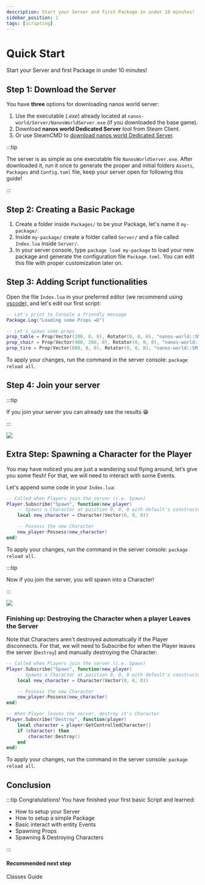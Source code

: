 ```yaml
---
description: Start your Server and first Package in under 10 minutes!
sidebar_position: 1
tags: [scripting]
---
```


# Quick Start

Start your Server and first Package in under 10 minutes!


## Step 1: Download the Server

You have **three** options for downloading nanos world server:

1. Use the executable (*.exe*) already located at `nanos-world/Server/NanosWorldServer.exe` (if you downloaded the base game).
2. Download **nanos world Dedicated Server** tool from Steam Client.
3. Or use SteamCMD to [download nanos world Dedicated Server](./core-concepts/server-manual/server-installation).

:::tip

The server is as simple as one executable file `NanosWorldServer.exe`. After downloaded it, run it once to generate the proper and initial folders `Assets`, `Packages` and `Config.toml` file, keep your server open for following this guide!

:::

## Step 2: Creating a Basic Package

1. Create a folder inside `Packages/` to be your Package, let's name it `my-package/`.
2. Inside `my-package/` create a folder called `Server/` and a file called `Index.lua` inside `Server/`.
3. In your server console, type `package load my-package` to load your new package and generate the configuration file `Package.toml`. You can edit this file with proper customization later on.

## Step 3: Adding Script functionalities

Open the file `Index.lua` in your preferred editor \(we recommend using [vscode](https://code.visualstudio.com/download)\), and let's edit our first script:

```lua title="Packages/my-package/Server/Index.lua"
-- Let's print to Console a friendly message
Package.Log("Loading some Props =D")

-- Let's spawn some props
prop_table = Prop(Vector(200, 0, 0), Rotator(0, 0, 0), "nanos-world::SM_WoodenTable")
prop_chair = Prop(Vector(400, 200, 0), Rotator(0, 0, 0), "nanos-world::SM_WoodenChair")
prop_tire = Prop(Vector(600, 0, 0), Rotator(0, 0, 0), "nanos-world::SM_TireLarge")
```

To apply your changes, run the command in the server console: `package reload all`.

## Step 4: Join your server

:::tip

If you join your server you can already see the results 😁

:::

![](/img/docs/quick-start-01.jpg)

## Extra Step: Spawning a Character for the Player

You may have noticed you are just a wandering soul flying around, let’s give you some flesh! For that, we will need to interact with some Events.

Let's append some code in your `Index.lua`:

```lua title="my-package/Server/Index.lua"
-- Called when Players join the server (i.e. Spawn)
Player.Subscribe("Spawn", function(new_player)
    -- Spawns a Character at position 0, 0, 0 with default's constructor parameters
    local new_character = Character(Vector(0, 0, 0))

    -- Possess the new Character
    new_player:Possess(new_character)
end)
```

To apply your changes, run the command in the server console: `package reload all`.

:::tip

Now if you join the server, you will spawn into a Character!

:::

![](/img/docs/quick-start-02.jpg)

### Finishing up: Destroying the Character when a player Leaves the Server

Note that Characters aren't destroyed automatically if the Player disconnects. For that, we will need to Subscribe for when the Player leaves the server \(`Destroy`\) and manually destroying the Character:

```lua title="my-package/Server/Index.lua"
-- Called when Players join the server (i.e. Spawn)
Player.Subscribe("Spawn", function(new_player)
    -- Spawns a Character at position 0, 0, 0 with default's constructor parameters
    local new_character = Character(Vector(0, 0, 0))

    -- Possess the new Character
    new_player:Possess(new_character)
end)

-- When Player leaves the server, destroy it's Character
Player.Subscribe("Destroy", function(player)
    local character = player:GetControlledCharacter()
    if (character) then
        character:Destroy()
    end
end)
```

To apply your changes, run the command in the server console: `package reload all`.

## Conclusion

:::tip Congratulations! You have finished your first basic Script and learned:

* How to setup your Server
* How to setup a simple Package
* Basic interact with entity Events
* Spawning Props
* Spawning & Destroying Characters

:::

#### Recommended next step

<ReferenceLink href="core-concepts/scripting/classes-guide">Classes Guide</ReferenceLink>

